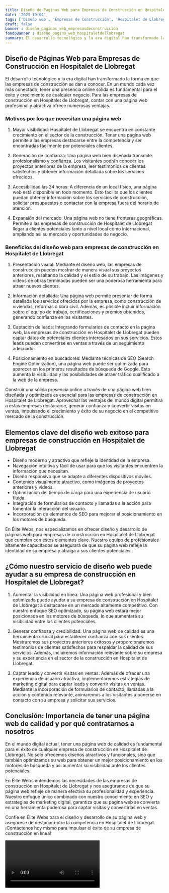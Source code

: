 ```yaml
---
title: Diseño de Páginas Web para Empresas de Construcción en Hospitalet de Llobregat
date: '2023-10-04'
tags: ['Diseño web', 'Empresas de Construcción', 'Hospitalet de Llobregat']
draft: false
banner : diseño_paginas_web_empresasdeconstrucción
fondoBanner : diseño_pagina_web_hospitaletdellobregat
summary: El desarrollo tecnológico y la era digital han transformado la forma en que las empresas de construcción se dan a conocer. En un mundo cada vez más conectado, tener una presencia online sólida es fundamental para el éxito y crecimiento de cualquier negocio. Para las empresas de construcción en Hospitalet de Llobregat, contar con una página web profesional y atractiva ofrece numerosas ventajas.
---
```


## Diseño de Páginas Web para Empresas de Construcción en Hospitalet de Llobregat

El desarrollo tecnológico y la era digital han transformado la forma en que las empresas de construcción se dan a conocer. En un mundo cada vez más conectado, tener una presencia online sólida es fundamental para el éxito y crecimiento de cualquier negocio. Para las empresas de construcción en Hospitalet de Llobregat, contar con una página web profesional y atractiva ofrece numerosas ventajas.

### Motivos por los que necesitan una página web

1. Mayor visibilidad: Hospitalet de Llobregat se encuentra en constante crecimiento en el sector de la construcción. Tener una página web permite a las empresas destacarse entre la competencia y ser encontradas fácilmente por potenciales clientes.

2. Generación de confianza: Una página web bien diseñada transmite profesionalismo y confianza. Los visitantes podrán conocer los proyectos anteriores de la empresa, leer testimonios de clientes satisfechos y obtener información detallada sobre los servicios ofrecidos.

3. Accesibilidad las 24 horas: A diferencia de un local físico, una página web está disponible en todo momento. Esto facilita que los clientes puedan obtener información sobre los servicios de construcción, solicitar presupuestos o contactar con la empresa fuera del horario de atención.

4. Expansión del mercado: Una página web no tiene fronteras geográficas. Permite a las empresas de construcción de Hospitalet de Llobregat llegar a clientes potenciales tanto a nivel local como internacional, ampliando así su mercado y oportunidades de negocio.

### Beneficios del diseño web para empresas de construcción en Hospitalet de Llobregat

1. Presentación visual: Mediante el diseño web, las empresas de construcción pueden mostrar de manera visual sus proyectos anteriores, resaltando la calidad y el estilo de su trabajo. Las imágenes y vídeos de obras terminadas pueden ser una poderosa herramienta para atraer nuevos clientes.

2. Información detallada: Una página web permite presentar de forma detallada los servicios ofrecidos por la empresa, como construcción de viviendas, reformas o obra civil. Además, es posible incluir información sobre el equipo de trabajo, certificaciones y premios obtenidos, generando confianza en los visitantes.

3. Captación de leads: Integrando formularios de contacto en la página web, las empresas de construcción en Hospitalet de Llobregat pueden captar datos de potenciales clientes interesados en sus servicios. Estos leads pueden convertirse en ventas a través de un seguimiento adecuado.

4. Posicionamiento en buscadores: Mediante técnicas de SEO (Search Engine Optimization), una página web puede ser optimizada para aparecer en los primeros resultados de búsqueda de Google. Esto aumenta la visibilidad y las posibilidades de atraer tráfico cualificado a la web de la empresa.

Construir una sólida presencia online a través de una página web bien diseñada y optimizada es esencial para las empresas de construcción en Hospitalet de Llobregat. Aprovechar las ventajas del mundo digital permitirá a estas empresas destacarse, generar confianza y convertir visitas en ventas, impulsando el crecimiento y éxito de su negocio en el competitivo mercado de la construcción.

<GifSeo />

<Cta />

## Elementos clave del diseño web exitoso para empresas de construcción en Hospitalet de Llobregat

- Diseño moderno y atractivo que refleje la identidad de la empresa.
- Navegación intuitiva y fácil de usar para que los visitantes encuentren la información que necesitan.
- Diseño responsivo que se adapte a diferentes dispositivos móviles.
- Contenido visualmente atractivo, como imágenes de proyectos anteriores y videos.
- Optimización del tiempo de carga para una experiencia de usuario fluida.
- Integración de formularios de contacto y llamadas a la acción para fomentar la interacción del usuario.
- Incorporación de elementos de SEO para mejorar el posicionamiento en los motores de búsqueda.

En Élite Webs, nos especializamos en ofrecer diseño y desarrollo de páginas web para empresas de construcción en Hospitalet de Llobregat que cumplan con estos elementos clave. Nuestro equipo de profesionales altamente capacitados se asegurará de que su página web refleje la identidad de su empresa y atraiga a sus clientes potenciales.

## ¿Cómo nuestro servicio de diseño web puede ayudar a su empresa de construcción en Hospitalet de Llobregat?

1. Aumentar la visibilidad en línea: Una página web profesional y bien optimizada puede ayudar a su empresa de construcción en Hospitalet de Llobregat a destacarse en un mercado altamente competitivo. Con nuestro enfoque SEO optimizado, su página web estará mejor posicionada en los motores de búsqueda, lo que aumentará su visibilidad entre los clientes potenciales.

2. Generar confianza y credibilidad: Una página web de calidad es una herramienta crucial para establecer confianza con sus clientes. Mostraremos sus proyectos anteriores exitosos y proporcionaremos testimonios de clientes satisfechos para respaldar la calidad de sus servicios. Además, incluiremos información relevante sobre su empresa y su experiencia en el sector de la construcción en Hospitalet de Llobregat.

3. Captar leads y convertir visitas en ventas: Además de ofrecer una experiencia de usuario atractiva, implementaremos estrategias de marketing digital para captar leads y convertir visitas en ventas. Mediante la incorporación de formularios de contacto, llamadas a la acción y contenido relevante, animaremos a los visitantes a ponerse en contacto con su empresa y solicitar sus servicios.

## Conclusión: Importancia de tener una página web de calidad y por qué contratarnos a nosotros

En el mundo digital actual, tener una página web de calidad es fundamental para el éxito de cualquier empresa de construcción en Hospitalet de Llobregat. No solo ofrecemos diseños atractivos y funcionales, sino que también optimizamos su web para obtener un mejor posicionamiento en los motores de búsqueda y así aumentar su visibilidad ante los clientes potenciales.

En Élite Webs entendemos las necesidades de las empresas de construcción en Hospitalet de Llobregat y nos aseguramos de que su página web refleje de manera efectiva su profesionalidad y experiencia. Nuestro enfoque único combinado con nuestro conocimiento en SEO y estrategias de marketing digital, garantiza que su página web se convierta en una herramienta poderosa para captar visitas y convertirlas en ventas.

Confíe en Élite Webs para el diseño y desarrollo de su página web y asegúrese de destacar entre la competencia en Hospitalet de Llobregat. ¡Contáctenos hoy mismo para impulsar el éxito de su empresa de construcción en línea!

<Video />

<CtaBot job='Empresas de Construcción' city='Hospitalet de Llobregat'/>

<Gmaps query='Hospitalet de Llobregat+españa+maps' />